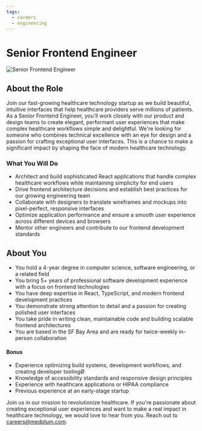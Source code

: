 ```yaml
---
tags:
  - careers
  - engineering
---
```



# Senior Frontend Engineer

![Senior Frontend Engineer](/img/careers/front-end-engineer.webp)

## About the Role

Join our fast-growing healthcare technology startup as we build beautiful, intuitive interfaces that help healthcare providers serve millions of patients. As a Senior Frontend Engineer, you'll work closely with our product and design teams to create elegant, performant user experiences that make complex healthcare workflows simple and delightful. We're looking for someone who combines technical excellence with an eye for design and a passion for crafting exceptional user interfaces. This is a chance to make a significant impact by shaping the face of modern healthcare technology.

### What You Will Do

- Architect and build sophisticated React applications that handle complex healthcare workflows while maintaining simplicity for end users
- Drive frontend architecture decisions and establish best practices for our growing engineering team
- Collaborate with designers to translate wireframes and mockups into pixel-perfect, responsive interfaces
- Optimize application performance and ensure a smooth user experience across different devices and browsers
- Mentor other engineers and contribute to our frontend development standards

## About You

- You hold a 4-year degree in computer science, software engineering, or a related field
- You bring 5+ years of professional software development experience with a focus on frontend technologies
- You have deep expertise in React, TypeScript, and modern frontend development practices
- You demonstrate strong attention to detail and a passion for creating polished user interfaces
- You take pride in writing clean, maintainable code and building scalable frontend architectures
- You are based in the SF Bay Area and are ready for twice-weekly in-person collaboration

#### Bonus

- Experience optimizing build systems, development workflows, and creating developer toolingØ
- Knowledge of accessibility standards and responsive design principles
- Experience with healthcare applications or HIPAA compliance
- Previous experience at an early-stage startup

<AboutMedplum />

<Benefits />

Join us in our mission to revolutionize healthcare. If you're passionate about creating exceptional user experiences and want to make a real impact in healthcare technology, we would love to hear from you. Reach out to careers@medplum.com.
